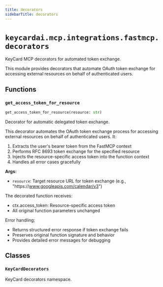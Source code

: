 ```yaml
---
title: decorators
sidebarTitle: decorators
---
```


# `keycardai.mcp.integrations.fastmcp.decorators`


KeyCard MCP decorators for automated token exchange.

This module provides decorators that automate OAuth token exchange for accessing
external resources on behalf of authenticated users.


## Functions

### `get_access_token_for_resource`

```python
get_access_token_for_resource(resource: str)
```


Decorator for automatic delegated token exchange.

This decorator automates the OAuth token exchange process for accessing
external resources on behalf of authenticated users. It:

1. Extracts the user's bearer token from the FastMCP context
2. Performs RFC 8693 token exchange for the specified resource
3. Injects the resource-specific access token into the function context
4. Handles all error cases gracefully

**Args:**
- `resource`: Target resource URL for token exchange
     (e.g., "https\://www.googleapis.com/calendar/v3")

The decorated function receives:
- ctx.access_token: Resource-specific access token
- All original function parameters unchanged

Error handling:
- Returns structured error response if token exchange fails
- Preserves original function signature and behavior
- Provides detailed error messages for debugging


## Classes

### `KeyCardDecorators`


KeyCard decorators namespace.

